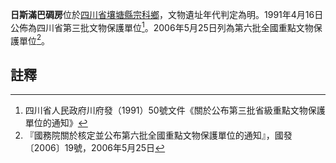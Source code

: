 {{msg:四川省文物保護單位
|名稱 = 日斯滿巴碉房
|編號 = 53
|圖片 = 
|級別 = S3
|分類 = 
|時代 = [[明代|明代]]
|地点 = [[四川省|四川省]][[壤塘縣|壤塘縣]][[宗科鄉|宗科鄉]]
|坐標 =
|登錄 = 1991年4月16日
}}
{{msg:四川省文物保護單位
|名稱 = 日斯滿巴碉房
|編號 = 707
|圖片 = 
|級別 = 106
|分類 = 
|時代 = 元至明
|地点 = [[四川省|四川省]][[壤塘縣|壤塘縣]]
|坐標 =
|登錄 = 2006年5月25日
}}
'''日斯滿巴碉房'''位於[[四川省|四川省]][[壤塘縣|壤塘縣]][[宗科鄉|宗科鄉]]，文物遺址年代判定為明。1991年4月16日公佈為四川省第三批文物保護單位<ref>四川省人民政府川府發（1991）50號文件《關於公布第三批省級重點文物保護單位的通知》</ref>。2006年5月25日列為第六批全國重點文物保護單位<ref>『國務院關於核定並公布第六批全國重點文物保護單位的通知』，國發〔2006〕19號，2006年5月25日</ref>。
==註釋==
{{reflist}}
{{文物保護單位小作品}}
{{四川全國重點文物保護單位}}